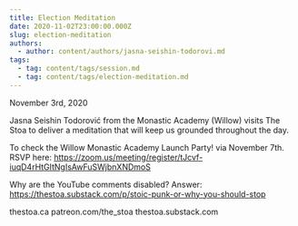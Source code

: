 ```yaml
---
title: Election Meditation
date: 2020-11-02T23:00:00.000Z
slug: election-meditation
authors:
  - author: content/authors/jasna-seishin-todorovi.md
tags:
  - tag: content/tags/session.md
  - tag: content/tags/election-meditation.md
---
```


November 3rd, 2020

Jasna Seishin Todorović from the Monastic Academy (Willow) visits The Stoa to deliver a meditation that will keep us grounded throughout the day.

To check the Willow Monastic Academy Launch Party! via November 7th. RSVP here: https://zoom.us/meeting/register/tJcvf-iuqD4rHtGItNgIsAwFuSWjbnXNDmoS 

Why are the YouTube comments disabled? Answer: https://thestoa.substack.com/p/stoic-punk-or-why-you-should-stop

thestoa.ca
patreon.com/the_stoa
thestoa.substack.com

